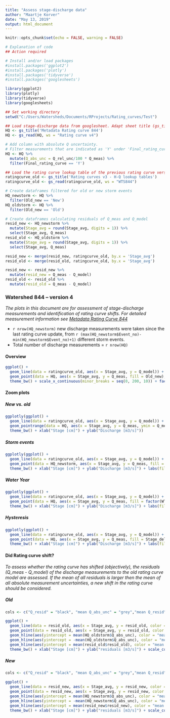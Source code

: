 ---
title: "Assess stage-discharge data"
author: "Maartje Korver"
date: "May 13, 2019"
output: html_document
---

```{r setup, include=FALSE}
knitr::opts_chunk$set(echo = FALSE, warning = FALSE)

# Explanation of code
## Action required

# Install and/or load packages
#install.packages('ggplot2')
#install.packages('plotly')
#install.packages('tidyverse')
#install.packages('googlesheets')

library(ggplot2)
library(plotly)
library(tidyverse)
library(googlesheets)

## Set working directory
setwd("C:/Users/Watersheds/Documents/RProjects/Rating_curves/Test")

```

```{r load_data, include = FALSE}

## Load stage-discharge data from googlesheet. Adapt sheet title (gs_title) and tab name (gs_read).
HQ <- gs_title('Metadata Rating curve 844')
HQ <- gs_read(HQ, ws = "Rating curve v4")

# Add column with absolute Q uncertainty. 
# Filter measurements that are indicated as 'Y' under 'Final_rating_curve'
HQ <- HQ %>% 
  mutate(Q_abs_unc = Q_rel_unc/100 * Q_meas) %>% 
  filter(Final_rating_curve == 'Y')

## Load the rating curve lookup table of the previous rating curve version. Adapt sheet title (gs_title) and tab name (gs_read). 
ratingcurve_old <- gs_title('Rating curves v3 - H-Q lookup tables')
ratingcurve_old <- gs_read(ratingcurve_old, ws = "WTS844")

# Create dataframes filtered for old or new storm events
HQ_newstorm <- HQ %>% 
  filter(Old_new == 'New')
HQ_oldstorm <- HQ %>% 
  filter(Old_new == 'Old')

# Create dataframes calculating residuals of Q_meas and Q_model
resid_new <- HQ_newstorm %>% 
  mutate(Stage_avg = round(Stage_avg, digits = 1)) %>% 
  select(Stage_avg, Q_meas)
resid_old <- HQ_oldstorm %>% 
  mutate(Stage_avg = round(Stage_avg, digits = 1)) %>% 
  select(Stage_avg, Q_meas)

resid_new <- merge(resid_new, ratingcurve_old, by.x = 'Stage_avg')
resid_old <- merge(resid_old, ratingcurve_old, by.x = 'Stage_avg')

resid_new <- resid_new %>% 
  mutate(resid_new = Q_meas - Q_model)
resid_old <- resid_old %>% 
  mutate(resid_old = Q_meas - Q_model)

```

### Watershed 844 -- version 4

_The plots in this document are for assessment of stage-discharge measurements and identification of rating curve shifts. For detailed measurement information see [Metadata Rating Curve 844](https://docs.google.com/spreadsheets/d/1IAcIKq5dXwEm2YEpWBXbyO0UyqnqsVD6Wy9TYU2K2cU/edit#gid=0)_

* `r nrow(HQ_newstorm)` new discharge measurements were taken since the last rating curve update, from `r (max(HQ_newstorm$Event_no)-min(HQ_newstorm$Event_no)+1)` different storm events.
* Total number of discharge measurements = `r nrow(HQ)`


#### Overview

```{r new_vs_old, include=TRUE}

ggplot() + 
  geom_line(data = ratingcurve_old, aes(x = Stage_avg, y = Q_model)) + 
  geom_point(data = HQ, aes(x = Stage_avg, y = Q_meas, fill = Old_new), shape = 21, size = 2) + 
  theme_bw() + scale_x_continuous(minor_breaks = seq(0, 200, 10)) + facet_grid(Old_new ~ .) + guides(fill = "none") + xlab("Stage [cm]") + ylab("Discharge [m3/s]")

```

#### Zoom plots {.tabset}

##### New vs. old
```{r new_vs_old_2, include=TRUE}

ggplotly(ggplot() + 
  geom_line(data = ratingcurve_old, aes(x = Stage_avg, y = Q_model)) + 
  geom_pointrange(data = HQ, aes(x = Stage_avg, y = Q_meas, ymin = Q_meas - Q_abs_unc, ymax = Q_meas + Q_abs_unc, color = Old_new, Label = ID), size = 1.5) + 
  theme_bw() + xlab("Stage [cm]") + ylab("Discharge [m3/s]"))

```

##### Storm events
```{r new_storm, include=TRUE}

ggplotly(ggplot() + 
  geom_line(data = ratingcurve_old, aes(x = Stage_avg, y = Q_model)) + 
  geom_point(data = HQ_newstorm, aes(x = Stage_avg, y = Q_meas, fill = factor(Event_no), Label = ID), shape = 21, size = 2) + 
  theme_bw() + xlab("Stage [cm]") + ylab("Discharge [m3/s]") + labs(fill = 'Storm event no.'))

```

##### Water Year
```{r shifts, include=TRUE}

ggplotly(ggplot() + 
  geom_line(data = ratingcurve_old, aes(x = Stage_avg, y = Q_model)) + 
  geom_point(data = HQ, aes(x = Stage_avg, y = Q_meas, fill = factor(WTY), Label = ID), shape = 21, size = 2) + 
  theme_bw() + xlab("Stage [cm]") + ylab("Discharge [m3/s]") + labs(fill = 'WTY'))

```

##### Hysteresis
```{r hysteresis, include=TRUE}

ggplotly(ggplot() + 
  geom_line(data = ratingcurve_old, aes(x = Stage_avg, y = Q_model)) + 
  geom_point(data = HQ, aes(x = Stage_avg, y = Q_meas, fill = Stage_delta, Label = ID), shape = 21, size = 2) + 
  theme_bw() + xlab("Stage [cm]") + ylab("Discharge [m3/s]") + labs(fill = 'Falling or rising limb'))

```

#### Did Rating curve shift? {.tabset}

_To assess whether the rating curve has shifted (objectively), the residuals (Q_meas - Q_model) of the discharge measurements to the old rating curve model are assessed. If the mean of all residuals is larger then the mean of all absolute measurement uncertainties, a new shift in the rating curve should be considered._

##### Old
```{r resid_old, include = TRUE}
cols <- c("Q_resid" = "black", "mean Q_abs_unc" = "grey","mean Q_resid" = "red")

ggplot() + 
  geom_line(data = resid_old, aes(x = Stage_avg, y = resid_old, color = "Q_resid")) +
  geom_point(data = resid_old, aes(x = Stage_avg, y = resid_old, color = "Q_resid")) +
  geom_hline(aes(yintercept = mean(HQ_oldstorm$Q_abs_unc), color = "mean Q_abs_unc"), size = 1, show.legend = TRUE) +
  geom_hline(aes(yintercept = -mean(HQ_oldstorm$Q_abs_unc), color = "mean Q_abs_unc"), size = 1, show.legend = TRUE) + 
  geom_hline(aes(yintercept = mean(resid_old$resid_old), color = "mean Q_resid"), size = 1, show.legend = TRUE) + 
  theme_bw() + xlab("Stage [cm]") + ylab("residuals [m3/s]") + scale_color_manual(name = "", values = cols)

```

##### New
```{r resid_new, include = TRUE}
cols <- c("Q_resid" = "black", "mean Q_abs_unc" = "grey","mean Q_resid" = "red")

ggplot() + 
  geom_line(data = resid_new, aes(x = Stage_avg, y = resid_new, color = "Q_resid")) +
  geom_point(data = resid_new, aes(x = Stage_avg, y = resid_new, color = "Q_resid")) +
  geom_hline(aes(yintercept = mean(HQ_newstorm$Q_abs_unc), color = "mean Q_abs_unc"), size = 1, show.legend = TRUE) +
  geom_hline(aes(yintercept = -mean(HQ_newstorm$Q_abs_unc), color = "mean Q_abs_unc"), size = 1, show.legend = TRUE) + 
  geom_hline(aes(yintercept = mean(resid_new$resid_new), color = "mean Q_resid"), size = 1, show.legend = TRUE) + 
  theme_bw() + xlab("Stage [cm]") + ylab("residuals [m3/s]") + scale_color_manual(name = "", values = cols)

```

